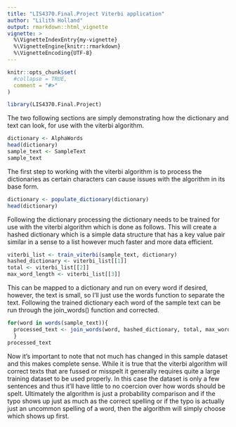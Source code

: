 ```yaml
---
title: "LIS4370.Final.Project Viterbi application"
author: "Lilith Holland"
output: rmarkdown::html_vignette
vignette: >
  %\VignetteIndexEntry{my-vignette}
  %\VignetteEngine{knitr::rmarkdown}
  %\VignetteEncoding{UTF-8}
---
```


```r
knitr::opts_chunk$set(
  #collapse = TRUE,
  comment = "#>"
)
```

```r
library(LIS4370.Final.Project)
```

The two following sections are simply demonstrating how the dictionary and text can look, for use with the viterbi algorithm.
```r
dictionary <- AlphaWords
head(dictionary)
sample_text <- SampleText
sample_text
```

The first step to working with the viterbi algorithm is to process the dictionaries as certain characters can cause issues with the algorithm in its base form.
```r
dictionary <- populate_dictionary(dictionary)
head(dictionary)
```

Following the dictionary processing the dictionary needs to be trained for use with the viterbi algorithm which is done as follows. This will create a hashed dictionary which is a simple data structure that has a key value pair similar in a sense to a list however much faster and more data efficient. 
```r
viterbi_list <- train_viterbi(sample_text, dictionary)
hashed_dictionary <- viterbi_list[[1]]
total <- viterbi_list[[2]]
max_word_length <- viterbi_list[[3]]
```

This can be mapped to a dictionary and run on every word if desired, however, the text is small, so I’ll just use the words function to separate the text. Following the trained dictionary each word of the sample text can be run through the join_words() function and corrected.

```r
for(word in words(sample_text)){
  processed_text <- join_words(word, hashed_dictionary, total, max_word_length)
  }
processed_text
```
Now it’s important to note that not much has changed in this sample dataset and this makes complete sense. While it is true that the viterbi algorithm will correct texts that are fussed or misspelt it generally requires quite a large training dataset to be used properly. In this case the dataset is only a few sentences and thus it’ll have little to no coercion over how words should be spelt. Ultimately the algorithm is just a probability comparison and if the typo shows up just as much as the correct spelling or if the typo is actually just  an uncommon spelling of a word, then the algorithm will simply choose which shows up first.

